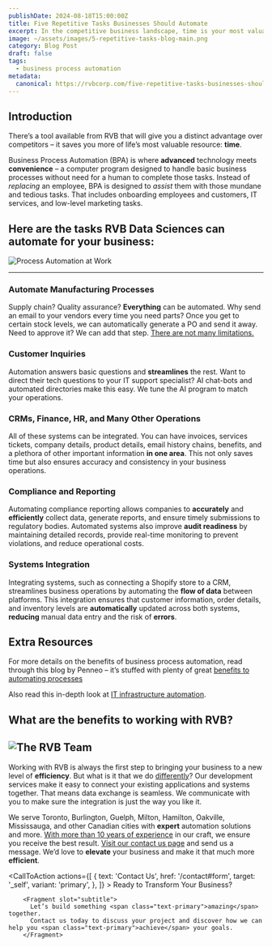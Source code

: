 ```yaml
---
publishDate: 2024-08-18T15:00:00Z
title: Five Repetitive Tasks Businesses Should Automate
excerpt: In the competitive business landscape, time is your most valuable resource. RVB Data Sciences offers a powerful solution to help you reclaim it - Business Process Automation (BPA). Dive in and let's explore what tasks businesses should be automating.
image: ~/assets/images/5-repetitive-tasks-blog-main.png
category: Blog Post
draft: false
tags:
  - business process automation
metadata:
  canonical: https://rvbcorp.com/five-repetitive-tasks-businesses-should-automate
---
```



## Introduction

There’s a tool available from RVB that will give you a distinct advantage over competitors – it saves you more of life’s most valuable resource: **time**.

Business Process Automation (BPA) is where **advanced** technology meets **convenience** – a computer program designed to handle basic business processes without need for a human to complete those tasks. Instead of *replacing* an employee, BPA is designed to *assist* them with those mundane and tedious tasks. That includes onboarding employees and customers, IT services, and low-level marketing tasks.

## Here are the tasks RVB Data Sciences can automate for your business:
![Process Automation at Work](../../assets/images/business-process-automation-service-main.webp)

---

### Automate Manufacturing Processes
Supply chain? Quality assurance? **Everything** can be automated. Why send an email to your vendors every time you need parts? Once you get to certain stock levels, we can automatically generate a PO and send it away. Need to approve it? We can add that step. <u>There are not many limitations.</u>

### Customer Inquiries
Automation answers basic questions and **streamlines** the rest. Want to direct their tech questions to your IT support specialist? AI chat-bots and automated directories make this easy. We tune the AI program to match your operations. 

### CRMs, Finance, HR, and Many Other Operations
All of these systems can be integrated. You can have invoices, services tickets, company details, product details, email history chains, benefits, and a plethora of other important information **in one area**. This not only saves time but also ensures accuracy and consistency in your business operations. 

### Compliance and Reporting
Automating compliance reporting allows companies to **accurately** and **efficiently** collect data, generate reports, and ensure timely submissions to regulatory bodies. Automated systems also improve **audit readiness** by maintaining detailed records, provide real-time monitoring to prevent violations, and reduce operational costs. 

### Systems Integration 
Integrating systems, such as connecting a Shopify store to a CRM, streamlines business operations by automating the **flow of data** between platforms. This integration ensures that customer information, order details, and inventory levels are **automatically** updated across both systems, **reducing** manual data entry and the risk of **errors**. 

## Extra Resources
For more details on the benefits of business process automation, read through this blog by Penneo – it’s stuffed with plenty of great [benefits to automating processes](https://penneo.com/blog/10-benefits-business-process-automation/)

Also read this in-depth look at [IT infrastructure automation](https://www.maximaconsulting.com/newsroom/it-infrastructure-automation).

## What are the benefits to working with RVB?
![The RVB Team](../../assets/images/about-us-main.webp)
---
Working with RVB is always the first step to bringing your business to a new level of **efficiency**. But what is it that we do <u>differently</u>? 
Our development services make it easy to connect your existing applications and systems together. That means data exchange is seamless. We communicate with you to make sure the integration is just the way you like it.  

We serve Toronto, Burlington, Guelph, Milton, Hamilton, Oakville, Mississauga, and other Canadian cities with **expert** automation solutions and more. <u>With more than 10 years of experience</u> in our craft, we ensure you receive the best result. [Visit our contact us page](https://rvbcorp.com/contact) and send us a message. We’d love to **elevate** your business and make it that much more **efficient**. 

<CallToAction
    actions={[
        {
            text: 'Contact Us',
            href: '/contact#form',
            target: '_self',
            variant: 'primary',
        },
        ]}
    >
        <Fragment slot="title">
          Ready to Transform Your Business?
        </Fragment>

        <Fragment slot="subtitle">
          Let’s build something <span class="text-primary">amazing</span> together. 
          Contact us today to discuss your project and discover how we can help you <span class="text-primary">achieve</span> your goals.
        </Fragment>

  </CallToAction>